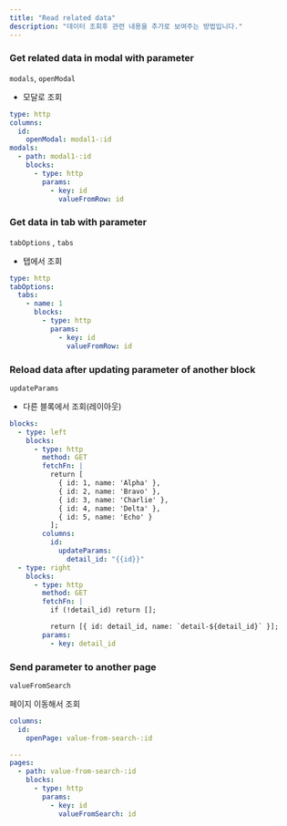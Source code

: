 ```yaml
---
title: "Read related data"
description: "데이터 조회후 관련 내용을 추가로 보여주는 방법입니다."
---
```


### Get related data in modal with parameter

`modals`, `openModal`

- 모달로 조회

```yaml
type: http
columns:
  id:
    openModal: modal1-:id
modals:
  - path: modal1-:id
    blocks:
      - type: http
        params:
          - key: id
            valueFromRow: id
```

### Get data in tab with parameter

`tabOptions` , `tabs`

- 탭에서 조회

```yaml
type: http
tabOptions:
  tabs:
    - name: 1
      blocks:
        - type: http
          params:
            - key: id
              valueFromRow: id
```

### Reload data after updating parameter of another block

`updateParams`

- 다른 블록에서 조회(레이아웃)

```yaml
blocks:
  - type: left
    blocks:
      - type: http
        method: GET
        fetchFn: |
          return [
            { id: 1, name: 'Alpha' },
            { id: 2, name: 'Bravo' },
            { id: 3, name: 'Charlie' },
            { id: 4, name: 'Delta' },
            { id: 5, name: 'Echo' }
          ];
        columns:
          id:
            updateParams:
              detail_id: "{{id}}"
  - type: right
    blocks:
      - type: http
        method: GET
        fetchFn: |
          if (!detail_id) return [];

          return [{ id: detail_id, name: `detail-${detail_id}` }];
        params:
          - key: detail_id
```

### Send parameter to another page

`valueFromSearch`

페이지 이동해서 조회

```yaml
columns:
  id:
    openPage: value-from-search-:id

---
pages:
  - path: value-from-search-:id
    blocks:
      - type: http
        params:
          - key: id
            valueFromSearch: id
```